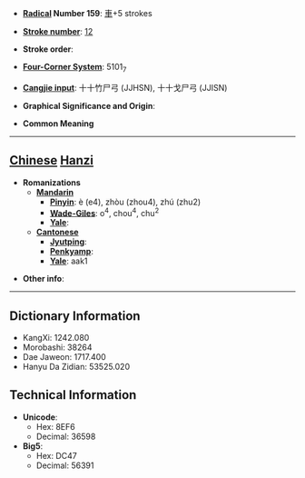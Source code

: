 * '''[[Wiktionary:Chinese radical index| Radical]] Number 159''': [[Wiktionary:Chinese radical index 車|車]]+5 strokes

* '''[[Wiktionary:Chinese total strokes index|Stroke number]]''': [[Wiktionary:Chinese total strokes index 12|12]]

* '''Stroke order''': 

* '''[[Wiktionary:Chinese four corner index|Four-Corner System]]''': 5101<sub>7</sub>

* '''[[Wiktionary:Chinese Cangjie index|Cangjie input]]''': 十十竹尸弓 (JJHSN), 十十戈尸弓 (JJISN)

* '''Graphical Significance and Origin''': 

* '''Common Meaning'''

----

== [[Chinese]] [[Hanzi]] ==

* '''Romanizations'''
** '''[[Mandarin]]'''
*** '''[[Pinyin]]''': è (e4), zhòu (zhou4), zhú (zhu2)
*** '''[[Wade-Giles]]''': o<sup>4</sup>, chou<sup>4</sup>, chu<sup>2</sup>
*** '''[[Yale]]''': 
** '''[[Cantonese]]'''
*** '''[[Jyutping]]''':
*** '''[[Penkyamp]]''': 
*** '''[[Yale]]''': aak1

* '''Other info''': 

----

== Dictionary Information ==

* KangXi: 1242.080
* Morobashi: 38264
* Dae Jaweon: 1717.400
* Hanyu Da Zidian: 53525.020

== Technical Information ==

* '''Unicode''':
** Hex: 8EF6
** Decimal: 36598
* '''Big5''':
** Hex: DC47
** Decimal: 56391